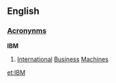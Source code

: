 ==English==
===[[Wiktionary:List of acronyms and abbreviations|Acronynms]]===
'''IBM'''
# [[International]] [[Business]] [[Machine]]s

[[et:IBM]]